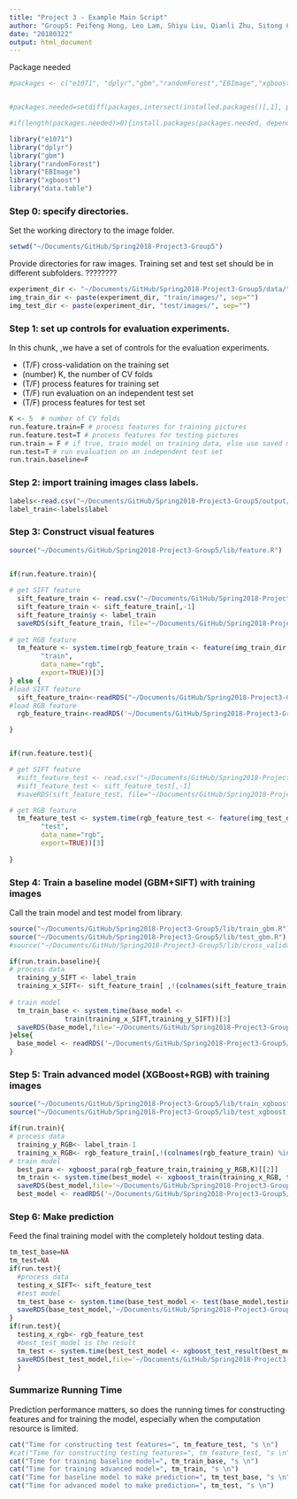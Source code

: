 ```yaml
---
title: "Project 3 - Example Main Script"
author: "Group5: Peifeng Hong, Leo Lam, Shiyu Liu, Qianli Zhu, Sitong Chen"
date: "20180322"
output: html_document
---
```

Package needed
```r
#packages <- c("e1071", "dplyr","gbm","randomForest","EBImage","xgboost","data.table")


#packages.needed=setdiff(packages,intersect(installed.packages()[,1], packages))

#if(length(packages.needed)>0){install.packages(packages.needed, dependencies = TRUE)}

library("e1071")
library("dplyr")
library("gbm")
library("randomForest")
library("EBImage")
library("xgboost")
library("data.table")
```


### Step 0: specify directories.

Set the working directory to the image folder.

```r
setwd("~/Documents/GitHub/Spring2018-Project3-Group5")
```
Provide directories for raw images. Training set and test set should be in different subfolders. ????????
```r
experiment_dir <- "~/Documents/GitHub/Spring2018-Project3-Group5/data/" # This will be modified for different data sets.
img_train_dir <- paste(experiment_dir, "train/images/", sep="")
img_test_dir <- paste(experiment_dir, "test/images/", sep="")
```

### Step 1: set up controls for evaluation experiments.

In this chunk, ,we have a set of controls for the evaluation experiments. 

+ (T/F) cross-validation on the training set
+ (number) K, the number of CV folds
+ (T/F) process features for training set
+ (T/F) run evaluation on an independent test set
+ (T/F) process features for test set

```r
K <- 5  # number of CV folds
run.feature.train=F # process features for training pictures
run.feature.test=T # process features for testing pictures
run.train = F # if true, train model on training data, else use saved model
run.test=T # run evaluation on an independent test set
run.train.baseline=F
```


### Step 2: import training images class labels.

```r
labels<-read.csv("~/Documents/GitHub/Spring2018-Project3-Group5/output/label_train.csv")
label_train<-labels$label
```



### Step 3: Construct visual features
```r
source("~/Documents/GitHub/Spring2018-Project3-Group5/lib/feature.R")

  
if(run.feature.train){

# get SIFT feature
  sift_feature_train <- read.csv("~/Documents/GitHub/Spring2018-Project3-Group5/output/SIFT_feature.csv",header = F)
  sift_feature_train <- sift_feature_train[,-1]
  sift_feature_train$y <- label_train
  saveRDS(sift_feature_train, file="~/Documents/GitHub/Spring2018-Project3-Group5/output/feature_SIFT_train.RData")
  
# get RGB feature
  tm_feature <- system.time(rgb_feature_train <- feature(img_train_dir, 
        "train", 
        data_name="rgb", 
        export=TRUE))[3]
} else {
#load SIFT feature
  sift_feature_train<-readRDS("~/Documents/GitHub/Spring2018-Project3-Group5/output/feature_SIFT_train.RData")
#load RGB feature
  rgb_feature_train<-readRDS('~/Documents/GitHub/Spring2018-Project3-Group5/output/feature_rgb_train.RData')

}


if(run.feature.test){

# get SIFT feature
  #sift_feature_test <- read.csv("~/Documents/GitHub/Spring2018-Project3-Group5/output/SIFT_feature.csv",header = F)
  #sift_feature_test <- sift_feature_test[,-1]
  #saveRDS(sift_feature_test, file="~/Documents/GitHub/Spring2018-Project3-Group5/output/feature_SIFT_test.RData")

# get RGB feature
  tm_feature_test <- system.time(rgb_feature_test <- feature(img_test_dir, 
        "test", 
        data_name="rgb", 
        export=TRUE))[3]
  
}
```

### Step 4: Train a baseline model (GBM+SIFT) with training images

Call the train model and test model from library. 
```r
source("~/Documents/GitHub/Spring2018-Project3-Group5/lib/train_gbm.R")
source("~/Documents/GitHub/Spring2018-Project3-Group5/lib/test_gbm.R")
#source("~/Documents/GitHub/Spring2018-Project3-Group5/lib/cross_validation.R")
```
```r
if(run.train.baseline){ 
# process data
  training_y_SIFT <- label_train
  training_x_SIFT<- sift_feature_train[ ,!(colnames(sift_feature_train) %in% c("y"))]
  
# train model
  tm_train_base <- system.time(base_model <-  
              train(training_x_SIFT,training_y_SIFT))[3]
  saveRDS(base_model,file='~/Documents/GitHub/Spring2018-Project3-Group5/output/base_model.RData')
}else{
  base_model <- readRDS('~/Documents/GitHub/Spring2018-Project3-Group5/output/base_model.RData')
}
```


### Step 5: Train advanced model (XGBoost+RGB) with training images
```r
source("~/Documents/GitHub/Spring2018-Project3-Group5/lib/train_xgboost.r")
source("~/Documents/GitHub/Spring2018-Project3-Group5/lib/test_xgboost.r")
```
```r
if(run.train){
# process data
  training_y_RGB<- label_train-1
  training_x_RGB<- rgb_feature_train[,!(colnames(rgb_feature_train) %in% c("y"))]
# train model
  best_para <- xgboost_para(rgb_feature_train,training_y_RGB,K)[[2]]
  tm_train <- system.time(best_model <- xgboost_train(training_x_RGB, training_y_RGB, best_para))[3]
  saveRDS(best_model,file='~/Documents/GitHub/Spring2018-Project3-Group5/output/best_model.RData')
  best_model <- readRDS('~/Documents/GitHub/Spring2018-Project3-Group5/output/best_model.RData')}
```

### Step 6: Make prediction 
Feed the final training model with the completely holdout testing data. 
```r
tm_test_base=NA
tm_test=NA
if(run.test){
  #process data
  testing_x_SIFT<- sift_feature_test
  #test model
  tm_test_base <- system.time(base_test_model <- test(base_model,testing_x_SIFT))[3]
  saveRDS(base_test_model,'~/Documents/GitHub/Spring2018-Project3-Group5/output/labelsbase.Rdata')
}
if(run.test){
  testing_x_rgb<- rgb_feature_test
  #best_test_model is the result
  tm_test <- system.time(best_test_model <- xgboost_test_result(best_model, rgb_feature_test)+1)[3]
  saveRDS(best_test_model,file='~/Documents/GitHub/Spring2018-Project3-Group5/output/best_test_model.RData')
  }
```

### Summarize Running Time
Prediction performance matters, so does the running times for constructing features and for training the model, especially when the computation resource is limited. 
```r
cat("Time for constructing test features=", tm_feature_test, "s \n")
#cat("Time for constructing testing features=", tm_feature_test, "s \n")
cat("Time for training baseline model=", tm_train_base, "s \n")
cat("Time for training advanced model=", tm_train, "s \n")
cat("Time for baseline model to make prediction=", tm_test_base, "s \n")
cat("Time for advanced model to make prediction=", tm_test, "s \n")
```
